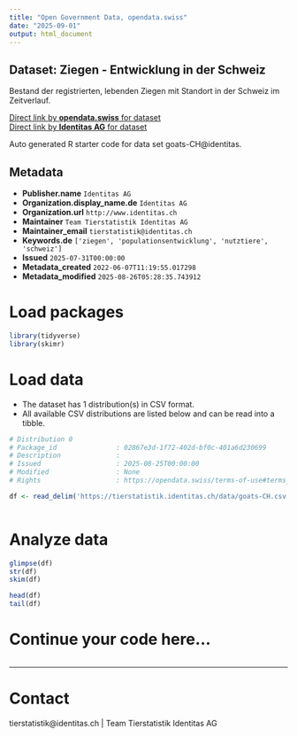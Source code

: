 ```yaml
---
title: "Open Government Data, opendata.swiss"
date: "2025-09-01"
output: html_document
---
```


## Dataset: Ziegen - Entwicklung in der Schweiz

Bestand der registrierten, lebenden Ziegen mit Standort in der Schweiz im Zeitverlauf. 

[Direct link by **opendata.swiss** for dataset](https://opendata.swiss/de/dataset/ziegen-entwicklung-in-der-schweiz)<br>
[Direct link by **Identitas AG** for dataset](https://tierstatistik.identitas.ch/)

Auto generated R starter code for data set goats-CH@identitas.

## Metadata

- **Publisher.name** `Identitas AG`
- **Organization.display_name.de** `Identitas AG`
- **Organization.url** `http://www.identitas.ch`
- **Maintainer** `Team Tierstatistik Identitas AG`
- **Maintainer_email** `tierstatistik@identitas.ch`
- **Keywords.de** `['ziegen', 'populationsentwicklung', 'nutztiere', 'schweiz']`
- **Issued** `2025-07-31T00:00:00`
- **Metadata_created** `2022-06-07T11:19:55.017298`
- **Metadata_modified** `2025-08-26T05:28:35.743912`


# Load packages

```r

library(tidyverse)
library(skimr)

```

# Load data

-   The dataset has 1 distribution(s) in CSV format.
-   All available CSV distributions are listed below and can be read into a tibble.

```r

# Distribution 0
# Package_id               : 02867e3d-1f72-402d-bf0c-401a6d230699
# Description              : 
# Issued                   : 2025-08-25T00:00:00
# Modified                 : None
# Rights                   : https://opendata.swiss/terms-of-use#terms_by

df <- read_delim('https://tierstatistik.identitas.ch/data/goats-CH.csv')



```

# Analyze data

```r

glimpse(df)
str(df)
skim(df)

head(df)
tail(df)

```

# Continue your code here...

```r

```

------------------------------------------------------------------------

# Contact

tierstatistik@identitas.ch | Team Tierstatistik Identitas AG
